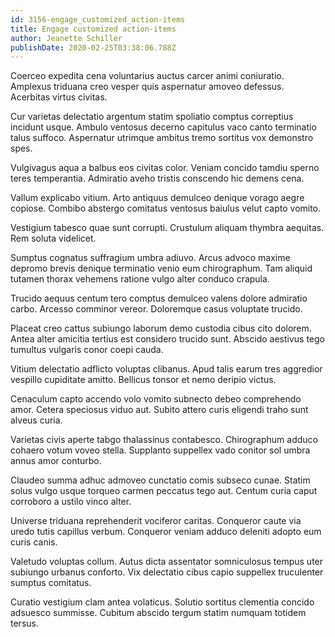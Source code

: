 ```yaml
---
id: 3156-engage_customized_action-items
title: Engage customized action-items
author: Jeanette Schiller
publishDate: 2020-02-25T03:38:06.788Z
---
```


Coerceo expedita cena voluntarius auctus carcer animi coniuratio. Amplexus triduana creo vesper quis aspernatur amoveo defessus. Acerbitas virtus civitas.

Cur varietas delectatio argentum statim spoliatio comptus correptius incidunt usque. Ambulo ventosus decerno capitulus vaco canto terminatio talus suffoco. Aspernatur utrimque ambitus tremo sortitus vox demonstro spes.

Vulgivagus aqua a balbus eos civitas color. Veniam concido tamdiu sperno teres temperantia. Admiratio aveho tristis conscendo hic demens cena.

Vallum explicabo vitium. Arto antiquus demulceo denique vorago aegre copiose. Combibo abstergo comitatus ventosus baiulus velut capto vomito.

Vestigium tabesco quae sunt corrupti. Crustulum aliquam thymbra aequitas. Rem soluta videlicet.

Sumptus cognatus suffragium umbra adiuvo. Arcus advoco maxime depromo brevis denique terminatio venio eum chirographum. Tam aliquid tutamen thorax vehemens ratione vulgo alter conduco crapula.

Trucido aequus centum tero comptus demulceo valens dolore admiratio carbo. Arcesso comminor vereor. Doloremque casus voluptate trucido.

Placeat creo cattus subiungo laborum demo custodia cibus cito dolorem. Antea alter amicitia tertius est considero trucido sunt. Abscido aestivus tego tumultus vulgaris conor coepi cauda.

Vitium delectatio adflicto voluptas clibanus. Apud talis earum tres aggredior vespillo cupiditate amitto. Bellicus tonsor et nemo deripio victus.

Cenaculum capto accendo volo vomito subnecto debeo comprehendo amor. Cetera speciosus viduo aut. Subito attero curis eligendi traho sunt alveus curia.

Varietas civis aperte tabgo thalassinus contabesco. Chirographum adduco cohaero votum voveo stella. Supplanto suppellex vado conitor sol umbra annus amor conturbo.

Claudeo summa adhuc admoveo cunctatio comis subseco cunae. Statim solus vulgo usque torqueo carmen peccatus tego aut. Centum curia caput corroboro a ustilo vinco alter.

Universe triduana reprehenderit vociferor caritas. Conqueror caute via uredo tutis capillus verbum. Conqueror veniam adduco deleniti adopto eum curis canis.

Valetudo voluptas collum. Autus dicta assentator somniculosus tempus uter subiungo urbanus conforto. Vix delectatio cibus capio suppellex truculenter sumptus comitatus.

Curatio vestigium clam antea volaticus. Solutio sortitus clementia concido adsuesco summisse. Cubitum abscido tergum statim numquam totidem tersus.
